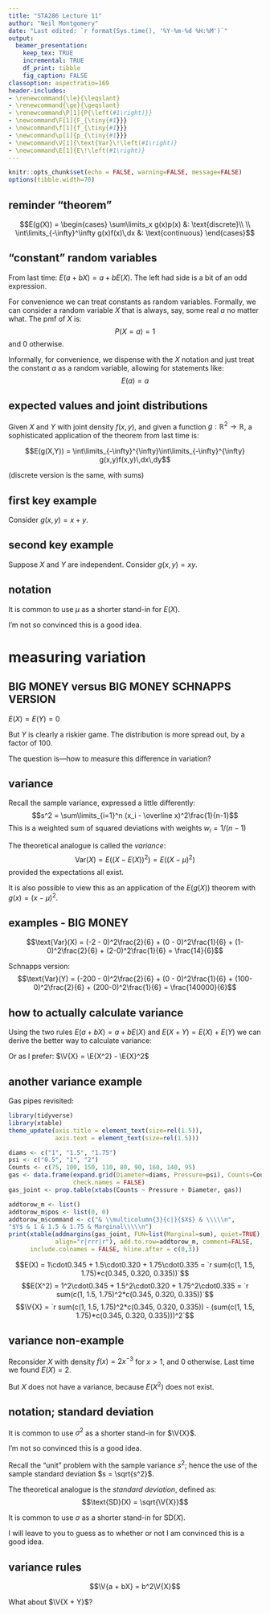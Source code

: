 ```yaml
---
title: "STA286 Lecture 11"
author: "Neil Montgomery"
date: "Last edited: `r format(Sys.time(), '%Y-%m-%d %H:%M')`"
output: 
  beamer_presentation:
    keep_tex: TRUE
    incremental: TRUE
    df_print: tibble
    fig_caption: FALSE
classoption: aspectratio=169
header-includes:
- \renewcommand{\le}{\leqslant}
- \renewcommand{\ge}{\geqslant}
- \renewcommand\P[1]{P{\left(#1\right)}}
- \newcommand\F[1]{F_{\tiny{#1}}}
- \newcommand\f[1]{f_{\tiny{#1}}}
- \newcommand\p[1]{p_{\tiny{#1}}}
- \newcommand\V[1]{\text{Var}\!\left(#1\right)}
- \newcommand\E[1]{E\!\left(#1\right)}
---
```


```r
knitr::opts_chunk$set(echo = FALSE, warning=FALSE, message=FALSE)
options(tibble.width=70)
```

## reminder "theorem"

$$E(g(X)) = \begin{cases}
\sum\limits_x g(x)p(x) &: \text{discrete}\\
\\
\int\limits_{-\infty}^\infty g(x)f(x)\,dx &: \text{continuous}
\end{cases}$$

##  "constant" random variables

From last time: $E(a + bX) = a + bE(X)$. The left had side is a bit of an odd expression. 

\pause For convenience we can treat constants as random variables. Formally, we can consider a random variable $X$ that is always, say, some real $a$ no matter what. The pmf of $X$ is:
$$P(X=a) = 1$$
and 0 otherwise.

\pause Informally, for convenience, we dispense with the $X$ notation and just treat the constant $a$ as a random variable, allowing for statements like:
$$E(a) = a$$

## expected values and joint distributions

Given $X$ and $Y$ with joint density $f(x,y)$, and given a function $g:\mathbb{R}^2\to\mathbb{R}$, a sophisticated application of the theorem from last time is:

$$E(g(X,Y)) = \int\limits_{-\infty}^{\infty}\int\limits_{-\infty}^{\infty} g(x,y)f(x,y)\,dx\,dy$$

(discrete version is the same, with sums)

## first key example

Consider $g(x,y) = x + y$. 

\begin{align*}
E(g(X,Y)) = E(X + Y) &= \int\limits_{-\infty}^{\infty}\int\limits_{-\infty}^{\infty}
(x + y) f(x,y)\,dx\,dy\\
\onslide<2->{&= \int\limits_{-\infty}^{\infty}\int\limits_{-\infty}^{\infty} x f(x,y)\,dy\,dx + \int\limits_{-\infty}^{\infty}\int\limits_{-\infty}^{\infty} y f(x,y)\,dx\,dy\\}
\onslide<3->{&= \int\limits_{-\infty}^{\infty} x \int\limits_{-\infty}^{\infty}  f(x,y)\,dy\,dx + \int\limits_{-\infty}^{\infty} y \int\limits_{-\infty}^{\infty}  f(x,y)\,dx\,dy\\}
\onslide<4->{&= \int\limits_{-\infty}^{\infty} x \f{X}(x)\,dx + \int\limits_{-\infty}^{\infty} y \f{Y}(y)\,dy\\}
\onslide<5->{&= E(X) + E(Y)}
\end{align*}

## second key example

Suppose $X$ and $Y$ are independent. Consider $g(x,y)=xy$.

\begin{align*}
E(g(X,Y)) = E(XY) &= \int\limits_{-\infty}^{\infty}\int\limits_{-\infty}^{\infty}
xy\, f(x,y)\,dx\,dy\\
\onslide<2->{&= \int\limits_{-\infty}^{\infty}\int\limits_{-\infty}^{\infty} xy\, \f{X}(x)\f{Y}(y)\,dx\,dy\\}
\onslide<3->{&= \int\limits_{-\infty}^{\infty} x \f{X}(x)\,dx\, \int\limits_{-\infty}^{\infty} y \f{Y}(y)\,dy\\}
\onslide<4->{&= E(X)E(Y)}
\end{align*}

## notation

It is common to use $\mu$ as a shorter stand-in for $E(X)$.

I'm not so convinced this is a good idea.

# measuring variation

## BIG MONEY versus BIG MONEY SCHNAPPS VERSION

$E(X) = E(Y) = 0$

\begin{table}[ht]
\centering
\begin{tabular}{rcccc}
 \hline
 Roll & 1, 2 & 3 & 4, 5 & 6 \\\hline
BIG MONEY Outcome $X$ \$ & -2 & 0 & 1 & 2 \\\hline
BIG MONEY SCHNAPPS Outcome $Y$ \$ & -200 & 0 & 100 & 200 \\\hline
Probability & 2/6 & 1/6 & 2/6 & 1/6\\\hline
\end{tabular}
\end{table}

\pause But $Y$ is clearly a riskier game. The distribution is more spread out, by a factor of 100.

\pause The question is---how to measure this difference in variation?

## variance

Recall the sample variance, expressed a little differently:
$$s^2 = \sum\limits_{i=1}^n (x_i - \overline x)^2\frac{1}{n-1}$$
This is a weighted sum of squared deviations with weights $w_i = 1/(n-1)$

\pause The theoretical analogue is called the *variance*:
$$\text{Var}(X) = E\left(\left(X - E(X)\right)^2\right) = E\left(\left(X - \mu\right)^2\right)$$
provided the expectations all exist.

\pause It is also possible to view this as an application of the $E(g(X))$ theorem with $g(x) = (x-\mu)^2$. 

## examples - BIG MONEY

$$\text{Var}(X) = (-2 - 0)^2\frac{2}{6} + (0 - 0)^2\frac{1}{6} + (1-0)^2\frac{2}{6} + (2-0)^2\frac{1}{6} = \frac{14}{6}$$

\pause Schnapps version:
$$\text{Var}(Y) = (-200 - 0)^2\frac{2}{6} + (0 - 0)^2\frac{1}{6} + (100-0)^2\frac{2}{6} + (200-0)^2\frac{1}{6} = \frac{140000}{6}$$

## how to actually calculate variance

Using the two rules $E(a + bX) = a + bE(X)$ and $E(X+Y)=E(X)+ E(Y)$ we can derive the better way to calculate variance:

\begin{align*}
\V{X} &= \E{(X-\mu)^2}\\
\onslide<1->{&= \E{X^2 - 2X\mu + \mu^2}}\\
\onslide<2->{&= \E{X^2} - 2E(X)\mu + \mu^2}\\
\onslide<3->{&= \E{X^2} - \mu^2}\end{align*}

\pause\pause\pause Or as I prefer: $\V{X} = \E{X^2} - \E{X}^2$

## another variance example

Gas pipes revisited:

```r
library(tidyverse)
library(xtable)
theme_update(axis.title = element_text(size=rel(1.5)), 
             axis.text = element_text(size=rel(1.5)))

diams <- c("1", "1.5", "1.75")
psi <- c("0.5", "1", "2")
Counts <- c(75, 100, 150, 110, 80, 90, 160, 140, 95)
gas <- data.frame(expand.grid(Diameter=diams, Pressure=psi), Counts=Counts,
                  check.names = FALSE)
gas_joint <- prop.table(xtabs(Counts ~ Pressure + Diameter, gas))

addtorow_m <- list()
addtorow_m$pos <- list(0, 0)
addtorow_m$command <- c("& \\multicolumn{3}{c|}{$X$} & \\\\\n",
"$Y$ & 1 & 1.5 & 1.75 & Marginal\\\\\n")
print(xtable(addmargins(gas_joint, FUN=list(Marginal=sum), quiet=TRUE), digits=3,
             align="r|rrr|r"), add.to.row=addtorow_m, comment=FALSE,
      include.colnames = FALSE, hline.after = c(0,3))
```

\pause $$E(X) = 1\cdot0.345 + 1.5\cdot0.320 + 1.75\cdot0.335 = `r sum(c(1, 1.5, 1.75)*c(0.345, 0.320, 0.335))`$$
\pause $$E(X^2) = 1^2\cdot0.345 + 1.5^2\cdot0.320 + 1.75^2\cdot0.335 = `r sum(c(1, 1.5, 1.75)^2*c(0.345, 0.320, 0.335))`$$
\pause $$\V{X} = `r sum(c(1, 1.5, 1.75)^2*c(0.345, 0.320, 0.335)) - (sum(c(1, 1.5, 1.75)*c(0.345, 0.320, 0.335)))^2`$$

## variance non-example

Reconsider $X$ with density $f(x) = 2x^{-3}$ for $x > 1$, and 0 otherwise. Last time we found $E(X)=2$.

But $X$ does not have a variance, because $E(X^2)$ does not exist.

## notation; standard deviation

It is common to use $\sigma^2$ as a shorter stand-in for $\V{X}$.

\pause I'm not so convinced this is a good idea.

\pause Recall the "unit" problem with the sample variance $s^2$; hence the use of the sample standard deviation $s = \sqrt{s^2}$.

\pause The theoretical analogue is the *standard deviation*, defined as:
$$\text{SD}(X) = \sqrt{\V{X}}$$

\pause It is common to use $\sigma$ as a shorter stand-in for $\text{SD}(X)$.

\pause I will leave to you to guess as to whether or not I am convinced this is a good idea.

## variance rules

$$\V{a + bX} = b^2\V{X}$$

\pause What about $\V{X + Y}$?